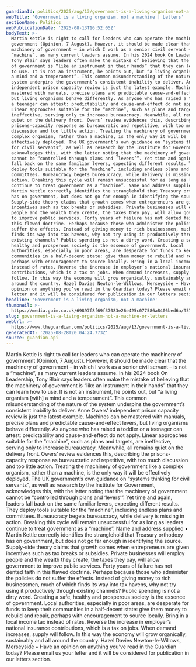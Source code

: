 ```yaml
---
guardianId: politics/2025/aug/13/government-is-a-living-organism-not-a-machine
webTitle: 'Government is a living organism, not a machine | Letters'
sectionName: Politics
webPublicationDate: '2025-08-13T16:52:05Z'
bodyText: >-
  Martin Kettle is right to call for leaders who can operate the machinery of
  government (Opinion, 7 August). However, it should be made clear that the
  machinery of government – in which I work as a senior civil servant – is not a
  “machine”, as many current leaders assume. In his 2024 book On Leadership,
  Tony Blair says leaders often make the mistake of believing that the machinery
  of government is “like an instrument in their hands” that they can learn how
  to use. It is not an instrument, he points out, but “a living organism [with]
  a mind and a temperament”. This common misunderstanding of the nature of the
  system underpins the government’s consistent inability to deliver. Anne Owers’
  independent prison capacity review is just the latest example. Machines can be
  mastered with manuals, precise plans and predictable cause-and-effect levers,
  but living organisms behave differently. As anyone who has raised a toddler or
  a teenager can attest: predictability and cause-and-effect do not apply.
  Linear approaches suitable for the “machine”, such as plans and targets, are
  ineffective, serving only to increase bureaucracy. Meanwhile, all remains
  quiet on the delivery front. Owers’ review evidences this, describing the
  prisons-capacity response as bureaucratic and repetitive, with too much
  discussion and too little action. Treating the machinery of government like a
  complex organism, rather than a machine, is the only way it will be
  effectively deployed. The UK government’s own guidance on “systems thinking
  for civil servants”, as well as research by the Institute for Government,
  acknowledges this, with the latter noting that the machinery of government
  cannot be “controlled through plans and ‘levers’”. Yet time and again, leaders
  fall back on the same familiar levers, expecting different results. They
  deploy tools suitable for the “machine”, including endless plans and
  committees. Bureaucracy begets bureaucracy, while delivery is missing in
  action. Breaking this cycle will remain unsuccessful for as long as leaders
  continue to treat government as a “machine”. Name and address supplied •
  Martin Kettle correctly identifies the stranglehold that Treasury orthodoxy
  has on government, but does not go far enough in identifying the source.
  Supply-side theory claims that growth comes when entrepreneurs are given
  incentives such as tax breaks or subsidies. Private businesses will employ
  people and the wealth they create, the taxes they pay, will allow government
  to improve public services. Forty years of failure has not dented faith in
  this flawed doctrine. Perhaps because those who administer the policies do not
  suffer the effects. Instead of giving money to rich businessmen, much of which
  finds its way into tax havens, why not try using it productively through
  existing channels? Public spending is not a dirty word. Creating a safe,
  healthy and prosperous society is the essence of government. Local
  authorities, especially in poor areas, are desperate for funds to keep their
  communities in a half-decent state: give them money to rebuild and repair,
  perhaps with encouragement to source locally. Bring in a local income tax
  instead of rates. Reverse the increase in employer’s national insurance
  contributions, which is a tax on jobs. When demand increases, supply will
  follow. In this way the economy will grow organically, sustainably and all
  around the country. Hazel Davies Newton-le-Willows, Merseyside • Have an
  opinion on anything you’ve read in the Guardian today? Please email us your
  letter and it will be considered for publication in our letters section.
headline: 'Government is a living organism, not a machine'
thumbnail: >-
  https://media.guim.co.uk/69897f8f69f37083e26e425c077586a8406bed6a/957_0_3600_2880/500.jpg
slug: government-is-a-living-organism-not-a-machine-or-letters
webUrl: >-
  https://www.theguardian.com/politics/2025/aug/13/government-is-a-living-organism-not-a-machine
generatedAt: '2025-08-28T20:04:24.773Z'
source: guardian-api
---
```

Martin Kettle is right to call for leaders who can operate the machinery of government (Opinion, 7 August). However, it should be made clear that the machinery of government – in which I work as a senior civil servant – is not a “machine”, as many current leaders assume. In his 2024 book On Leadership, Tony Blair says leaders often make the mistake of believing that the machinery of government is “like an instrument in their hands” that they can learn how to use. It is not an instrument, he points out, but “a living organism [with] a mind and a temperament”. This common misunderstanding of the nature of the system underpins the government’s consistent inability to deliver. Anne Owers’ independent prison capacity review is just the latest example. Machines can be mastered with manuals, precise plans and predictable cause-and-effect levers, but living organisms behave differently. As anyone who has raised a toddler or a teenager can attest: predictability and cause-and-effect do not apply. Linear approaches suitable for the “machine”, such as plans and targets, are ineffective, serving only to increase bureaucracy. Meanwhile, all remains quiet on the delivery front. Owers’ review evidences this, describing the prisons-capacity response as bureaucratic and repetitive, with too much discussion and too little action. Treating the machinery of government like a complex organism, rather than a machine, is the only way it will be effectively deployed. The UK government’s own guidance on “systems thinking for civil servants”, as well as research by the Institute for Government, acknowledges this, with the latter noting that the machinery of government cannot be “controlled through plans and ‘levers’”. Yet time and again, leaders fall back on the same familiar levers, expecting different results. They deploy tools suitable for the “machine”, including endless plans and committees. Bureaucracy begets bureaucracy, while delivery is missing in action. Breaking this cycle will remain unsuccessful for as long as leaders continue to treat government as a “machine”. Name and address supplied • Martin Kettle correctly identifies the stranglehold that Treasury orthodoxy has on government, but does not go far enough in identifying the source. Supply-side theory claims that growth comes when entrepreneurs are given incentives such as tax breaks or subsidies. Private businesses will employ people and the wealth they create, the taxes they pay, will allow government to improve public services. Forty years of failure has not dented faith in this flawed doctrine. Perhaps because those who administer the policies do not suffer the effects. Instead of giving money to rich businessmen, much of which finds its way into tax havens, why not try using it productively through existing channels? Public spending is not a dirty word. Creating a safe, healthy and prosperous society is the essence of government. Local authorities, especially in poor areas, are desperate for funds to keep their communities in a half-decent state: give them money to rebuild and repair, perhaps with encouragement to source locally. Bring in a local income tax instead of rates. Reverse the increase in employer’s national insurance contributions, which is a tax on jobs. When demand increases, supply will follow. In this way the economy will grow organically, sustainably and all around the country. Hazel Davies Newton-le-Willows, Merseyside • Have an opinion on anything you’ve read in the Guardian today? Please email us your letter and it will be considered for publication in our letters section.

